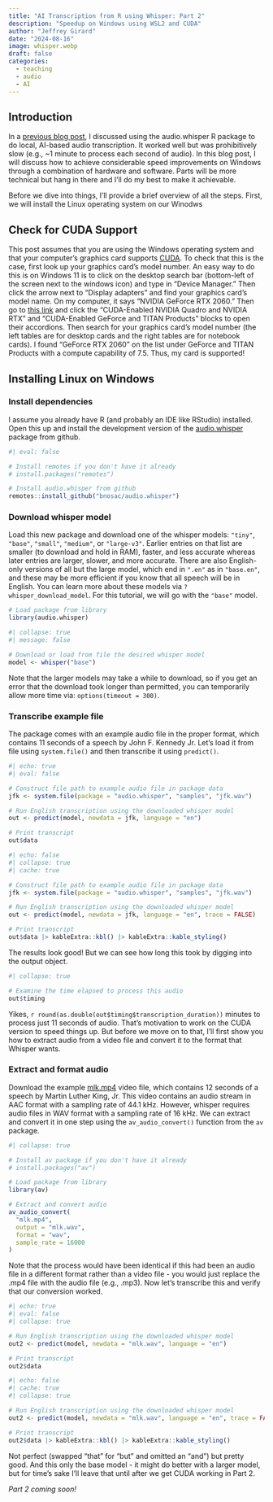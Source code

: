 ```yaml
---
title: "AI Transcription from R using Whisper: Part 2"
description: "Speedup on Windows using WSL2 and CUDA"
author: "Jeffrey Girard"
date: "2024-08-16"
image: whisper.webp
draft: false
categories:
  - teaching
  - audio
  - AI
---
```


## Introduction

In a [previous blog post](../whisper2024/index.qmd), I discussed using the audio.whisper R package to do local, AI-based audio transcription. It worked well but was prohibitively slow (e.g., ~1 minute to process each second of audio). In this blog post, I will discuss how to achieve considerable speed improvements on Windows through a combination of hardware and software. Parts will be more technical but hang in there and I'll do my best to make it achievable. 

Before we dive into things, I'll provide a brief overview of all the steps. First, we will install the Linux operating system on our Winodws 

## Check for CUDA Support

This post assumes that you are using the Windows operating system and that your computer's graphics card supports [CUDA](https://developer.nvidia.com/cuda-faq). To check that this is the case, first look up your graphics card's model number. An easy way to do this is on Windows 11 is to click on the desktop search bar (bottom-left of the screen next to the windows icon) and type in "Device Manager." Then click the arrow next to "Display adapters" and find your graphics card's model name. On my computer, it says "NVIDIA GeForce RTX 2060." Then go to  [this link](https://developer.nvidia.com/cuda-gpus) and click the "CUDA-Enabled NVIDIA Quadro and NVIDIA RTX" and "CUDA-Enabled GeForce and TITAN Products" blocks to open their accordions. Then search for your graphics card's model number (the left tables are for desktop cards and the right tables are for notebook cards). I found "GeForce RTX 2060" on the list under GeForce and TITAN Products with a compute capability of 7.5. Thus, my card is supported!

## Installing Linux on Windows



### Install dependencies

I assume you already have R (and probably an IDE like RStudio) installed. Open this up and install the development version of the [audio.whisper](https://github.com/bnosac/audio.whisper) package from github.

```r
#| eval: false

# Install remotes if you don't have it already
# install.packages("remotes") 

# Install audio.whisper from github
remotes::install_github("bnosac/audio.whisper")
```

### Download whisper model

Load this new package and download one of the whisper models: `"tiny"`, `"base"`, `"small"`, `"medium"`, or `"large-v3"`. Earlier entries on that list are smaller (to download and hold in RAM), faster, and less accurate whereas later entries are larger, slower, and more accurate. There are also English-only versions of all but the large model, which end in `".en"` as in `"base.en"`, and these may be more efficient if you know that all speech will be in English. You can learn more about these models via `?whisper_download_model`. For this tutorial, we will go with the `"base"` model.

```r
# Load package from library
library(audio.whisper)
```

```r
#| collapse: true
#| message: false

# Download or load from file the desired whisper model
model <- whisper("base")
```


:::{.callout-note}
Note that the larger models may take a while to download, so if you get an error that the download took longer than permitted, you can temporarily allow more time via: `options(timeout = 300)`.
:::

### Transcribe example file

The package comes with an example audio file in the proper format, which contains 11 seconds of a speech by John F. Kennedy Jr. Let's load it from file using `system.file()` and then transcribe it using `predict()`.

```r
#| echo: true
#| eval: false

# Construct file path to example audio file in package data
jfk <- system.file(package = "audio.whisper", "samples", "jfk.wav")

# Run English transcription using the downloaded whisper model
out <- predict(model, newdata = jfk, language = "en")

# Print transcript
out$data
```

```r
#| echo: false
#| collapse: true
#| cache: true

# Construct file path to example audio file in package data
jfk <- system.file(package = "audio.whisper", "samples", "jfk.wav")

# Run English transcription using the downloaded whisper model
out <- predict(model, newdata = jfk, language = "en", trace = FALSE)

# Print transcript
out$data |> kableExtra::kbl() |> kableExtra::kable_styling()
```

The results look good! But we can see how long this took by digging into the output object.

```r
#| collapse: true

# Examine the time elapsed to process this audio
out$timing
```

Yikes, `r round(as.double(out$timing$transcription_duration))` minutes to process just 11 seconds of audio. That's motivation to work on the CUDA version to speed things up. But before we move on to that, I'll first show you how to extract audio from a video file and convert it to the format that Whisper wants.

### Extract and format audio

Download the example <a href="mlk.mp4" download>mlk.mp4</a> video file, which contains 12 seconds of a speech by Martin Luther King, Jr. This video contains an audio stream in AAC format with a sampling rate of 44.1 kHz. However, whisper requires audio files in WAV format with a sampling rate of 16 kHz. We can extract and convert it in one step using the `av_audio_convert()` function from the `av` package.

```r
#| collapse: true

# Install av package if you don't have it already
# install.packages("av")

# Load package from library
library(av)

# Extract and convert audio
av_audio_convert(
  "mlk.mp4", 
  output = "mlk.wav", 
  format = "wav", 
  sample_rate = 16000
)
```

Note that the process would have been identical if this had been an audio file in a different format rather than a video file - you would just replace the .mp4 file with the audio file (e.g., .mp3). Now let's transcribe this and verify that our conversion worked.

```r
#| echo: true
#| eval: false
#| collapse: true

# Run English transcription using the downloaded whisper model
out2 <- predict(model, newdata = "mlk.wav", language = "en")

# Print transcript
out2$data
```

```r
#| echo: false
#| cache: true
#| collapse: true

# Run English transcription using the downloaded whisper model
out2 <- predict(model, newdata = "mlk.wav", language = "en", trace = FALSE)

# Print transcript
out2$data |> kableExtra::kbl() |> kableExtra::kable_styling()
```

Not perfect (swapped "that" for "but" and omitted an "and") but pretty good. And this only the base model - it might do better with a larger model, but for time's sake I'll leave that until after we get CUDA working in Part 2.

*Part 2 coming soon!*
